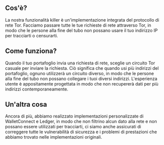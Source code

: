 ## Cos'è?

<div className="h-2"/>

La nostra funzionalità killer è un'implementazione integrata del protocollo di rete Tor. Facciamo passare tutte le tue richieste di rete attraverso Tor, in modo che le persone alla fine del tubo non possano usare il tuo indirizzo IP per tracciarti o censurarti.

<div className="h-4"/>

## Come funziona?

<div className="h-2"/>

Quando il tuo portafoglio invia una richiesta di rete, sceglie un circuito Tor casuale per inviare la richiesta. Ciò significa che quando usi più indirizzi del portafoglio, ognuno utilizzerà un circuito diverso, in modo che le persone alla fine del tubo non possano collegare i tuoi diversi indirizzi. L'esperienza utente è appositamente progettata in modo che non recupererà dati per più indirizzi contemporaneamente.

<div className="h-4"/>

## Un'altra cosa

<div className="h-2"/>

Ancora di più, abbiamo realizzato implementazioni personalizzate di WalletConnect e Ledger, in modo che non filtrino alcun dato alla rete e non possano essere utilizzati per tracciarti, ci siamo anche assicurati di correggere tutte le vulnerabilità di sicurezza e i problemi di prestazioni che abbiamo trovato nelle implementazioni originali.

